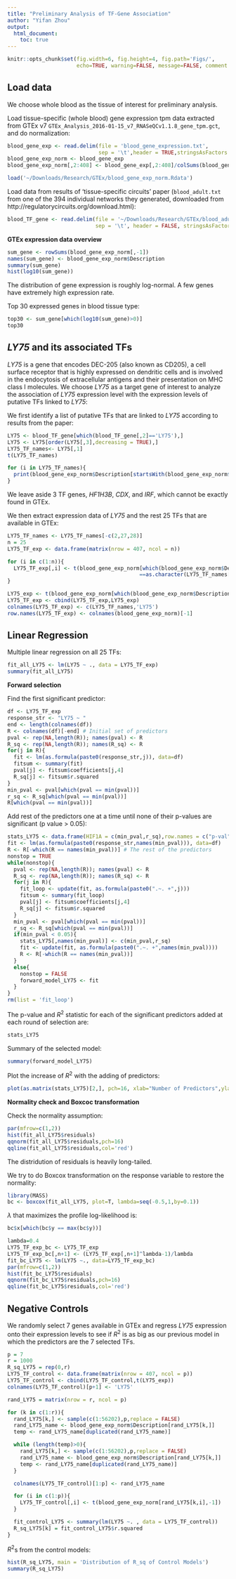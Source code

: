 ```yaml
---
title: "Preliminary Analysis of TF-Gene Association"
author: "Yifan Zhou"
output:
  html_document: 
    toc: true
---
```


```r
knitr::opts_chunk$set(fig.width=6, fig.height=4, fig.path='Figs/',
                      echo=TRUE, warning=FALSE, message=FALSE, comment = NA)
```

## Load data

We choose whole blood as the tissue of interest for preliminary analysis.

Load tissue-specific (whole blood) gene expression tpm data extracted from GTEx v7 `GTEx_Analysis_2016-01-15_v7_RNASeQCv1.1.8_gene_tpm.gct`, and do normalization:

```r
blood_gene_exp <- read.delim(file = 'blood_gene_expression.txt',
                             sep = '\t',header = TRUE,stringsAsFactors = FALSE)
blood_gene_exp_norm <- blood_gene_exp
blood_gene_exp_norm[,2:408] <- blood_gene_exp[,2:408]/colSums(blood_gene_exp[,2:408])
```

```r
load('~/Downloads/Research/GTEx/blood_gene_exp_norm.Rdata')
```

Load data from results of 'tissue-specific circuits' paper (`blood_adult.txt` from one of the 394 individual networks they generated, downloaded from http://regulatorycircuits.org/download.html):
```r
blood_TF_gene <- read.delim(file = '~/Downloads/Research/GTEx/blood_adult_TF_gene.txt',
                            sep = '\t', header = FALSE, stringsAsFactors = FALSE) 
```

**GTEx expression data overview**
```r
sum_gene <- rowSums(blood_gene_exp_norm[,-1])
names(sum_gene) <- blood_gene_exp_norm$Description
summary(sum_gene)
hist(log10(sum_gene))
```

The distribution of gene expression is roughly log-normal. A few genes have extremely high expression rate.

Top 30 expressed genes in blood tissue type:
```r
top30 <- sum_gene[which(log10(sum_gene)>0)]
top30
```

## _LY75_ and its associated TFs

_LY75_ is a gene that encodes DEC-205 (also known as CD205), a cell surface receptor that is highly expressed on dendritic cells and is involved in the endocytosis of extracellular antigens and their presentation on MHC class I molecules. We choose _LY75_ as a target gene of interest to analyze the association of _LY75_ expression level with the expression levels of putative TFs linked to _LY75_: 

We first identify a list of putative TFs that are linked to _LY75_ according to results from the paper:
```r
LY75 <- blood_TF_gene[which(blood_TF_gene[,2]=='LY75'),]
LY75 <- LY75[order(LY75[,3],decreasing = TRUE),]
LY75_TF_names<- LY75[,1]
t(LY75_TF_names)
```

```r
for (i in LY75_TF_names){
  print(blood_gene_exp_norm$Description[startsWith(blood_gene_exp_norm$Description, as.character(i))] )
}
```

We leave aside 3 TF genes, _HF1H3B_, _CDX_, and _IRF_, which cannot be exactly found in GTEx.

We then extract expression data of _LY75_ and the rest 25 TFs that are available in GTEx:
```r
LY75_TF_names <- LY75_TF_names[-c(2,27,28)]
n = 25
LY75_TF_exp <- data.frame(matrix(nrow = 407, ncol = n))

for (i in c(1:n)){
  LY75_TF_exp[,i] <- t(blood_gene_exp_norm[which(blood_gene_exp_norm$Description
                                          ==as.character(LY75_TF_names[i])),-1])
}

LY75_exp <- t(blood_gene_exp_norm[which(blood_gene_exp_norm$Description=='LY75'),-1])
LY75_TF_exp <- cbind(LY75_TF_exp,LY75_exp)
colnames(LY75_TF_exp) <- c(LY75_TF_names,'LY75')
row.names(LY75_TF_exp) <- colnames(blood_gene_exp_norm)[-1]
```

## Linear Regression

Multiple linear regression on all 25 TFs:
```r
fit_all_LY75 <- lm(LY75 ~ ., data = LY75_TF_exp)
summary(fit_all_LY75)
```


**Forward selection**

Find the first significant predictor:
```r
df <- LY75_TF_exp
response_str <- "LY75 ~ "
end <- length(colnames(df))
R <- colnames(df)[-end] # Initial set of predictors
pval <- rep(NA,length(R)); names(pval) <- R
R_sq <- rep(NA,length(R)); names(R_sq) <- R
for(j in R){
  fit <- lm(as.formula(paste0(response_str,j)), data=df)
  fitsum <- summary(fit)
  pval[j] <- fitsum$coefficients[j,4]
  R_sq[j] <- fitsum$r.squared
}
min_pval <- pval[which(pval == min(pval))]
r_sq <- R_sq[which(pval == min(pval))]
R[which(pval == min(pval))]
```

Add rest of the predictors one at a time until none of their p-values are significant (p value > 0.05):
```r
stats_LY75 <- data.frame(HIF1A = c(min_pval,r_sq),row.names = c("p-val","R-squared"))
fit <- lm(as.formula(paste0(response_str,names(min_pval))), data=df)
R <- R[-which(R == names(min_pval))] # The rest of the predictors
nonstop = TRUE
while(nonstop){
  pval <- rep(NA,length(R)); names(pval) <- R
  R_sq <- rep(NA,length(R)); names(R_sq) <- R
  for(j in R){
    fit_loop <- update(fit, as.formula(paste0(".~. +",j)))
    fitsum <- summary(fit_loop)
    pval[j] <- fitsum$coefficients[j,4]
    R_sq[j] <- fitsum$r.squared
  }
  min_pval <- pval[which(pval == min(pval))]
  r_sq <- R_sq[which(pval == min(pval))]
  if(min_pval < 0.05){
    stats_LY75[,names(min_pval)] <- c(min_pval,r_sq)
    fit <- update(fit, as.formula(paste0(".~. +",names(min_pval))))
    R <- R[-which(R == names(min_pval))]
  }
  else{
    nonstop = FALSE
    forward_model_LY75 <- fit
  }
}
rm(list = 'fit_loop')
```

The p-value and $R^2$ statistic for each of the significant predictors added at each round of selection are:
```r
stats_LY75
```

Summary of the selected model:
```r
summary(forward_model_LY75)
```

Plot the increase of $R^2$ with the adding of predictors:
```r
plot(as.matrix(stats_LY75)[2,], pch=16, xlab="Number of Predictors",ylab = "R_2")
```


**Normality check and Boxcoc transformation**

Check the normality assumption:
```r
par(mfrow=c(1,2))
hist(fit_all_LY75$residuals)
qqnorm(fit_all_LY75$residuals,pch=16) 
qqline(fit_all_LY75$residuals,col='red')
```

The distridution of residuals is heavily long-tailed.

We try to do Boxcox transformation on the response variable to restore the normality:
```r
library(MASS)
bc <- boxcox(fit_all_LY75, plot=T, lambda=seq(-0.5,1,by=0.1))
```

$\lambda$ that maximizes the profile log-likelihood is:
```r
bc$x[which(bc$y == max(bc$y))]
```

```r
lambda=0.4
LY75_TF_exp_bc <- LY75_TF_exp
LY75_TF_exp_bc[,n+1] <- (LY75_TF_exp[,n+1]^lambda-1)/lambda
fit_bc_LY75 <- lm(LY75 ~., data=LY75_TF_exp_bc)
par(mfrow=c(1,2))
hist(fit_bc_LY75$residuals)
qqnorm(fit_bc_LY75$residuals,pch=16) 
qqline(fit_bc_LY75$residuals,col='red')
```


## Negative Controls

We randomly select 7 genes available in GTEx and regress _LY75_ expression onto their expression levels to see if $R^2$ is as big as our previous model in which the predictors are the 7 selected TFs.
```r
p = 7
r = 1000
R_sq_LY75 = rep(0,r)
LY75_TF_control <- data.frame(matrix(nrow = 407, ncol = p))
LY75_TF_control <- cbind(LY75_TF_control,t(LY75_exp))
colnames(LY75_TF_control)[p+1] <- 'LY75'

rand_LY75 = matrix(nrow = r, ncol = p)

for (k in c(1:r)){
  rand_LY75[k,] <- sample(c(1:56202),p,replace = FALSE)
  rand_LY75_name <- blood_gene_exp_norm$Description[rand_LY75[k,]]
  temp <- rand_LY75_name[duplicated(rand_LY75_name)]

  while (length(temp)>0){
    rand_LY75[k,] <- sample(c(1:56202),p,replace = FALSE)
    rand_LY75_name <- blood_gene_exp_norm$Description[rand_LY75[k,]]
    temp <- rand_LY75_name[duplicated(rand_LY75_name)]
  }

  colnames(LY75_TF_control)[1:p] <- rand_LY75_name

  for (i in c(1:p)){
    LY75_TF_control[,i] <- t(blood_gene_exp_norm[rand_LY75[k,i],-1])
  }

  fit_control_LY75 <- summary(lm(LY75 ~. , data = LY75_TF_control))
  R_sq_LY75[k] = fit_control_LY75$r.squared
}
```

$R^2$s from the control models:
```r
hist(R_sq_LY75, main = 'Distribution of R_sq of Control Models')
summary(R_sq_LY75)
```


